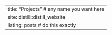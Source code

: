 ---
title: "Projects"  # any name you want here
site: distill::distill_website
listing: posts # do this exactly
---